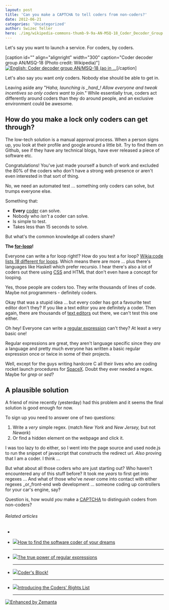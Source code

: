 ```yaml
---
layout: post
title: 'Can you make a CAPTCHA to tell coders from non-coders?'
date: 2012-06-21
categories: 'Uncategorized'
author: Swizec Teller
hero: ./img/wikipedia-commons-thumb-9-9a-AN-MSQ-18_Coder_Decoder_Group.png-300px-AN-MSQ-18_Coder_Decoder_Group.png
---
```

Let's say you want to launch a service. For coders, by coders.



\[caption id="" align="alignright" width="300" caption="Coder decoder group AN/MSQ-18 (Photo credit: Wikipedia)"][![English: Coder decoder group AN/MSQ-18 (ao in ...](./img/wikipedia-commons-thumb-9-9a-AN-MSQ-18_Coder_Decoder_Group.png-300px-AN-MSQ-18_Coder_Decoder_Group.png "English: Coder decoder group AN/MSQ-18 (ao in ...")](http://commons.wikipedia.org/wiki/File:AN-MSQ-18_Coder_Decoder_Group.png)\[/caption]



Let's also say you want _only_ coders. Nobody else should be able to get in.



Leaving aside any "_Haha, launching is \_hard\_! Allow everyone and tweak incentives so only coders want to join."_ While essentially true, coders act differently around coders than they do around people, and an exclusive environment could be awesome.

## How do you make a lock only coders can get through?

The low-tech solution is a manual approval process. When a person signs up, you look at their profile and google around a little bit. Try to find them on Github, see if they have any technical blogs, have ever released a piece of software etc.



Congratulations! You've just made yourself a bunch of work and excluded the 80% of the coders who don't have a strong web presence or aren't even interested in that sort of thing.



No, we need an automated test ... something only coders can solve, but trumps everyone else.



Something that:

- **Every** [coder](http://en.wikipedia.org/wiki/Programmer "Programmer") can solve.
- Nobody who _isn't_ a coder can solve.
- Is simple to test.
- Takes less than 15 seconds to solve.

But what's the common knowledge all coders share?



**The [for-loop](http://en.wikipedia.org/wiki/For_loop "For loop")!**



Everyone can write a for loop right!? How do you test a for loop? [Wikia:code lists _18_ different for loops](http://code.wikia.com/wiki/For_loop). Which means there are more ... plus there's languages like Haskell which prefer recursio. I hear there's also a lot of coders out there using [CSS](http://en.wikipedia.org/wiki/Cascading_Style_Sheets "Cascading Style Sheets") and HTML that don't even have a concept for looping.



Yes, those people are coders too. They write thousands of lines of code. Maybe not programmers - definitely coders.



Okay that was a stupid idea ... but every coder has got a favourite text editor don't they? If you like a text editor you are definitely a coder. Then again, there are thousands of [text editors](http://en.wikipedia.org/wiki/Text_editor "Text editor") out there, we can't test this one either.



Oh hey! Everyone can write a [regular expression](http://en.wikipedia.org/wiki/Regular_expression "Regular expression") can't they? At least a very basic one!



Regular expressions are great, they aren't language specific since they _are_ a language and pretty much everyone has written a basic regular expression once or twice in some of their projects.



Well, except for the guys writing hardcore C all their lives who are coding rocket launch procedures for [SpaceX](http://www.spacex.com/ "SpaceX"). Doubt they ever needed a regex. Maybe for _grep_ or _sed_?

## A plausible solution

A friend of mine recently (yesterday) had this problem and it seems the final solution is good enough for now.



To sign up you need to answer one of two questions:

1. Write a _very_ simple regex. (match _New York_ and _New Jersey,_ but not _Newark_)
2. Or find a hidden element on the webpage and click it.

I was too lazy to do either, so I went into the page source and used node.js to run the snippet of javascript that constructs the redirect url. _Also_ proving that I am a coder. I think ...



But what about all those coders who are just starting out? Who haven't encountered any of this stuff before? It took me _years_ to first get into regexes ... And what of those who've _never_ come into contact with either regexes _or_front-end web development ... someone coding up controllers for your car's engine, say?



Question is, how would _you_ make a [CAPTCHA](http://en.wikipedia.org/wiki/CAPTCHA "CAPTCHA") to distinguish coders from non-coders?

###### Related articles

-

- [![](http://i.zemanta.com/noimg_20_80_80.jpg)](http://www.theglobeandmail.com/report-on-business/small-business/digital/biz-categories-technology/how-to-find-the-software-coder-of-your-dreams/article2446549/)[How to find the software coder of your dreams](http://www.theglobeandmail.com/report-on-business/small-business/digital/biz-categories-technology/how-to-find-the-software-coder-of-your-dreams/article2446549/)



  * * *



- [![](http://i.zemanta.com/noimg_19_80_80.jpg)](http://nikic.github.com/2012/06/15/The-true-power-of-regular-expressions.html)[The true power of regular expressions](http://nikic.github.com/2012/06/15/The-true-power-of-regular-expressions.html)



  * * *



- [![](http://i.zemanta.com/91970114_80_80.jpg)](http://othmanelmoulatblog.wordpress.com/2012/06/01/coders-block/)[Coder's Block!](http://othmanelmoulatblog.wordpress.com/2012/06/01/coders-block/)



  * * *



- [![](http://i.zemanta.com/86096088_80_80.jpg)](https://www.eff.org/deeplinks/2012/04/introducing-coders-rights-list)[Introducing the Coders' Rights List](https://www.eff.org/deeplinks/2012/04/introducing-coders-rights-list)



  * * *



[![Enhanced by Zemanta](http://img.zemanta.com/zemified_e.png?x-id=eca9c70b-c39a-4a68-8b25-494b1569bc97)](http://www.zemanta.com/?px "Enhanced by Zemanta")